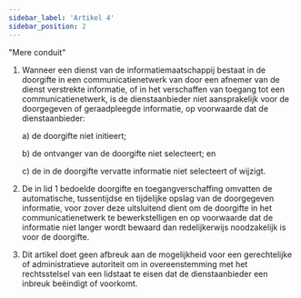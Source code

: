 ```yaml
---
sidebar_label: 'Artikel 4'
sidebar_position: 2
---
```


"Mere conduit"

1. Wanneer een dienst van de informatiemaatschappij bestaat in de doorgifte in een communicatienetwerk van door een afnemer van de dienst verstrekte informatie, of in het verschaffen van toegang tot een communicatienetwerk, is de dienstaanbieder niet aansprakelijk voor de doorgegeven of geraadpleegde informatie, op voorwaarde dat de dienstaanbieder:

   a) de doorgifte niet initieert;

   b) de ontvanger van de doorgifte niet selecteert; en

   c) de in de doorgifte vervatte informatie niet selecteert of wijzigt.

2. De in lid 1 bedoelde doorgifte en toegangverschaffing omvatten de automatische, tussentijdse en tijdelijke opslag van de doorgegeven informatie, voor zover deze uitsluitend dient om de doorgifte in het communicatienetwerk te bewerkstelligen en op voorwaarde dat de informatie niet langer wordt bewaard dan redelijkerwijs noodzakelijk is voor de doorgifte.

3. Dit artikel doet geen afbreuk aan de mogelijkheid voor een gerechtelijke of administratieve autoriteit om in overeenstemming met het rechtsstelsel van een lidstaat te eisen dat de dienstaanbieder een inbreuk beëindigt of voorkomt.

